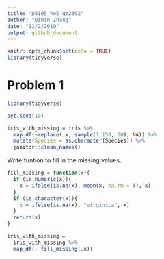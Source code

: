 ```yaml
---
title: "p8105_hw5_qz2392"
author: "Qimin Zhang"
date: "11/2/2019"
output: github_document
---
```


```r
knitr::opts_chunk$set(echo = TRUE)
library(tidyverse)
```

# Problem 1
```r
library(tidyverse)

set.seed(10)

iris_with_missing = iris %>% 
  map_df(~replace(.x, sample(1:150, 20), NA)) %>%
  mutate(Species = as.character(Species)) %>% 
  janitor::clean_names()
```
Write funtion to fill in the missing values.
```r
fill_missing = function(x){
  if (is.numeric(x)){
    x = ifelse(is.na(x), mean(x, na.rm = T), x)
  }
  if (is.character(x)){
    x = ifelse(is.na(x), "virginica", x)
  }
  return(x)
}

iris_with_missing = 
  iris_with_missing %>% 
  map_df(~ fill_missing(.x))
```


